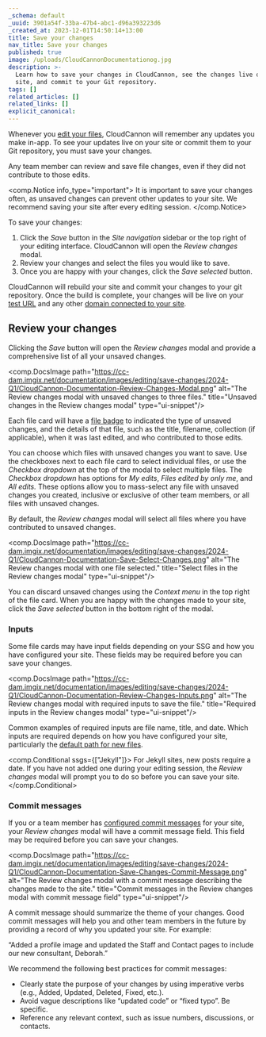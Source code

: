 ```yaml
---
_schema: default
_uuid: 3901a54f-33ba-47b4-abc1-d96a393223d6
_created_at: 2023-12-01T14:50:14+13:00
title: Save your changes
nav_title: Save your changes
published: true
image: /uploads/CloudCannonDocumentationog.jpg
description: >-
  Learn how to save your changes in CloudCannon, see the changes live on your
  site, and commit to your Git repository.
tags: []
related_articles: []
related_links: []
explicit_canonical:
---
```

Whenever you [edit your files](/documentation/articles/edit-your-files/), CloudCannon will remember any updates you make in-app. To see your updates live on your site or commit them to your Git repository, you must save your changes.

Any team member can review and save file changes, even if they did not contribute to those edits.

<comp.Notice info_type="important">
  It is important to save your changes often, as unsaved changes can prevent other updates to your site. We recommend saving your site after every editing session.
</comp.Notice>

To save your changes:

1. Click the *Save* button in the *Site navigation* sidebar or the top right of your editing interface. CloudCannon will open the *Review changes* modal.
2. Review your changes and select the files you would like to save.
3. Once you are happy with your changes, click the *Save selected* button.

CloudCannon will rebuild your site and commit your changes to your git repository. Once the build is complete, your changes will be live on your [test URL](/documentation/articles/viewing-your-site-on-a-testing-domain/) and any other [domain connected to your site](/documentation/articles/hosting-your-site-on-a-custom-domain/).

## Review your changes

Clicking the *Save* button will open the *Review changes* modal and provide a comprehensive list of all your unsaved changes.

<comp.DocsImage path="https://cc-dam.imgix.net/documentation/images/editing/save-changes/2024-Q1/CloudCannon-Documentation-Review-Changes-Modal.png" alt="The Review changes modal with unsaved changes to three files." title="Unsaved changes in the Review changes modal" type="ui-snippet"/>

Each file card will have a [file badge](/documentation/articles/edit-your-files/#file-badges) to indicated the type of unsaved changes, and the details of that file, such as the title, filename, collection (if applicable), when it was last edited, and who contributed to those edits.

You can choose which files with unsaved changes you want to save. Use the checkboxes next to each file card to select individual files, or use the *Checkbox dropdown* at the top of the modal to select multiple files. The *Checkbox dropdown* has options for *My edits*, *Files edited by only me*, and *All edits.* These options allow you to mass-select any file with unsaved changes you created, inclusive or exclusive of other team members, or all files with unsaved changes.

By default, the *Review changes* modal will select all files where you have contributed to unsaved changes.

<comp.DocsImage path="https://cc-dam.imgix.net/documentation/images/editing/save-changes/2024-Q1/CloudCannon-Documentation-Save-Select-Changes.png" alt="The Review changes modal with one file selected." title="Select files in the Review changes modal" type="ui-snippet"/>

You can discard unsaved changes using the *Context menu* in the top right of the file card. When you are happy with the changes made to your site, click the *Save selected* button in the bottom right of the modal.

### Inputs

Some file cards may have input fields depending on your SSG and how you have configured your site. These fields may be required before you can save your changes.

<comp.DocsImage path="https://cc-dam.imgix.net/documentation/images/editing/save-changes/2024-Q1/CloudCannon-Documentation-Review-Changes-Inputs.png" alt="The Review changes modal with required inputs to save the file." title="Required inputs in the Review changes modal" type="ui-snippet"/>

Common examples of required inputs are file name, title, and date. Which inputs are required depends on how you have configured your site, particularly the [default path for new files](/documentation/articles/choosing-where-to-create-new-files/).

<comp.Conditional ssgs={["Jekyll"]}>
  For Jekyll sites, new posts require a date. If you have not added one during your editing session, the *Review changes* modal will prompt you to do so before you can save your site.
</comp.Conditional>

### Commit messages

If you or a team member has [configured commit messages](/documentation/articles/formatting-your-commit-messages/) for your site, your *Review changes* modal will have a commit message field. This field may be required before you can save your changes.

<comp.DocsImage path="https://cc-dam.imgix.net/documentation/images/editing/save-changes/2024-Q1/CloudCannon-Documentation-Save-Changes-Commit-Message.png" alt="The Review changes modal with a commit message describing the changes made to the site." title="Commit messages in the Review changes modal with commit message field" type="ui-snippet"/>

A commit message should summarize the theme of your changes. Good commit messages will help you and other team members in the future by providing a record of why you updated your site. For example:

“Added a profile image and updated the Staff and Contact pages to include our new consultant, Deborah.”

We recommend the following best practices for commit messages:

* Clearly state the purpose of your changes by using imperative verbs (e.g., Added, Updated, Deleted, Fixed, etc.).
* Avoid vague descriptions like “updated code” or “fixed typo”. Be specific.
* Reference any relevant context, such as issue numbers, discussions, or contacts.